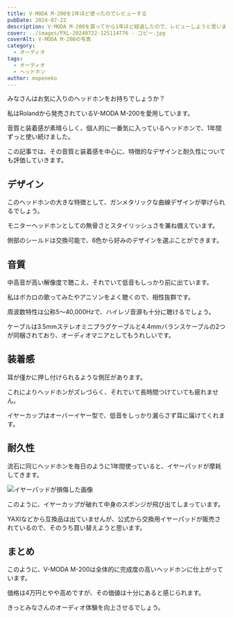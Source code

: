 ```yaml
---
title: V-MODA M-200を1年ほど使ったのでレビューする
pubDate: 2024-07-22
description: V-MODA M-200を買ってから1年ほど経過したので、レビューしようと思います。
cover: ../images/PXL-20240722-125114776 - コピー.jpg
coverAlt: V-MODA M-200の写真
category:
  - オーディオ
tags:
  - オーディオ
  - ヘッドホン
author: mopeneko
---
```



みなさんはお気に入りのヘッドホンをお持ちでしょうか？

私はRolandから発売されているV-MODA M-200を愛用しています。

音質と装着感が素晴らしく、個人的に一番気に入っているヘッドホンで、1年間ずっと使い続けました。

この記事では、その音質と装着感を中心に、特徴的なデザインと耐久性についても評価していきます。

## デザイン

このヘッドホンの大きな特徴として、ガンメタリックな曲線デザインが挙げられるでしょう。

モニターヘッドホンとしての無骨さとスタイリッシュさを兼ね備えています。

側部のシールドは交換可能で、6色から好みのデザインを選ぶことができます。

## 音質

中高音が高い解像度で聴こえ、それでいて低音もしっかり前に出ています。

私はボカロの歌ってみたやアニソンをよく聴くので、相性抜群です。

周波数特性は公称5～40,000Hzで、ハイレゾ音源も十分に聴けるでしょう。

ケーブルは3.5mmステレオミニプラグケーブルと4.4mmバランスケーブルの2つが同梱されており、オーディオマニアとしてもうれしいです。

## 装着感

耳が僅かに押し付けられるような側圧があります。

これによりヘッドホンがズレづらく、それでいて長時間つけていても疲れません。

イヤーカップはオーバーイヤー型で、低音をしっかり漏らさず耳に届けてくれます。

## 耐久性

流石に同じヘッドホンを毎日のように1年間使っていると、イヤーパッドが摩耗してきます。

![イヤーパッドが損傷した画像](../images/PXL-20240722-131802873%20-%20コピー.jpg)

このように、イヤーカップが破れて中身のスポンジが飛び出てしまっています。

YAXIなどから互換品は出ていませんが、公式から交換用イヤーパッドが販売されているので、そのうち買い替えようと思います。

## まとめ

このように、V-MODA M-200は全体的に完成度の高いヘッドホンに仕上がっています。

価格は4万円とやや高めですが、その価値は十分にあると感じられます。

きっとみなさんのオーディオ体験を向上させるでしょう。

<Product>
  <a href="https://px.a8.net/svt/ejp?a8mat=3TB0GO+8FN3AQ+55QO+BWGDT&a8ejpredirect=https%3A%2F%2Fwww.e-earphone.jp%2Fproducts%2Fdetail%2F17393%2F" rel="nofollow">
  <img border="0" alt="" src="https://www.e-earphone.jp/_image/productimage/300952/300952_65321.jpg"></img></a>
  <img border="0" width="1" height="1" src="https://www16.a8.net/0.gif?a8mat=3TB0GO+8FN3AQ+55QO+BWGDT" alt=""></img>
</Product>
